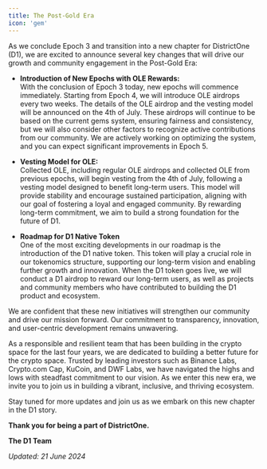 ```yaml
---
title: The Post-Gold Era
icon: 'gem'
---
```


As we conclude Epoch 3 and transition into a new chapter for DistrictOne (D1), we are excited to announce several key changes that will drive our growth and community engagement in the Post-Gold Era:

- **Introduction of New Epochs with OLE Rewards:**\
With the conclusion of Epoch 3 today, new epochs will commence immediately. Starting from Epoch 4, we will introduce OLE airdrops every two weeks. The details of the OLE airdrop and the vesting model will be announced on the 4th of July. These airdrops will continue to be based on the current gems system, ensuring fairness and consistency, but we will also consider other factors to recognize active contributions from our community. We are actively working on optimizing the system, and you can expect significant improvements in Epoch 5.

- **Vesting Model for OLE:**\
Collected OLE, including regular OLE airdrops and collected OLE from previous epochs, will begin vesting from the 4th of July, following a vesting model designed to benefit long-term users. This model will provide stability and encourage sustained participation, aligning with our goal of fostering a loyal and engaged community. By rewarding long-term commitment, we aim to build a strong foundation for the future of D1.

- **Roadmap for D1 Native Token**\
One of the most exciting developments in our roadmap is the introduction of the D1 native token. This token will play a crucial role in our tokenomics structure, supporting our long-term vision and enabling further growth and innovation. When the D1 token goes live, we will conduct a D1 airdrop to reward our long-term users, as well as projects and community members who have contributed to building the D1 product and ecosystem.

We are confident that these new initiatives will strengthen our community and drive our mission forward. Our commitment to transparency, innovation, and user-centric development remains unwavering.

As a responsible and resilient team that has been building in the crypto space for the last four years, we are dedicated to building a better future for the crypto space. Trusted by leading investors such as Binance Labs, Crypto.com Cap, KuCoin, and DWF Labs, we have navigated the highs and lows with steadfast commitment to our vision. As we enter this new era, we invite you to join us in building a vibrant, inclusive, and thriving ecosystem.

Stay tuned for more updates and join us as we embark on this new chapter in the D1 story.

**Thank you for being a part of DistrictOne.**

**The D1 Team**

*Updated: 21 June 2024*